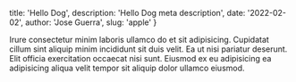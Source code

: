   title: 'Hello Dog',
  description: 'Hello Dog meta description',
  date: '2022-02-02',
  author: 'Jose Guerra',
  slug: 'apple'
}

Irure consectetur minim laboris ullamco do et sit adipisicing. Cupidatat cillum sint aliquip minim incididunt sit duis velit. Ea ut nisi pariatur deserunt. Elit officia exercitation occaecat nisi sunt. Eiusmod ex eu adipisicing ea adipisicing aliqua velit tempor sit aliquip dolor ullamco eiusmod.